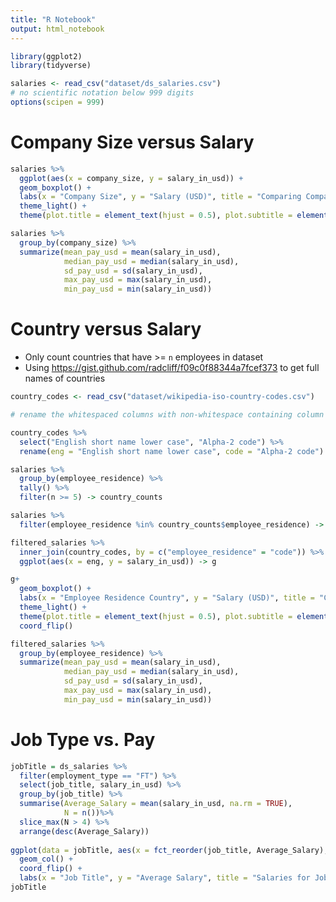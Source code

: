 ```yaml
---
title: "R Notebook"
output: html_notebook
---
```

```r
library(ggplot2)
library(tidyverse)

salaries <- read_csv("dataset/ds_salaries.csv")
# no scientific notation below 999 digits
options(scipen = 999) 
```

# Company Size versus Salary

```r
salaries %>%
  ggplot(aes(x = company_size, y = salary_in_usd)) +
  geom_boxplot() +
  labs(x = "Company Size", y = "Salary (USD)", title = "Comparing Company Size to Pay", subtitle = "In Data Science-Related Occupations") +
  theme_light() +
  theme(plot.title = element_text(hjust = 0.5), plot.subtitle = element_text(hjust = 0.5))

salaries %>%
  group_by(company_size) %>%
  summarize(mean_pay_usd = mean(salary_in_usd),
            median_pay_usd = median(salary_in_usd),
            sd_pay_usd = sd(salary_in_usd),
            max_pay_usd = max(salary_in_usd),
            min_pay_usd = min(salary_in_usd))
```

# Country versus Salary

- Only count countries that have >= `n` employees in dataset 
- Using <https://gist.github.com/radcliff/f09c0f88344a7fcef373> to get full names of countries

```r
country_codes <- read_csv("dataset/wikipedia-iso-country-codes.csv")

# rename the whitespaced columns with non-whitespace containing column names

country_codes %>%
  select("English short name lower case", "Alpha-2 code") %>%
  rename(eng = "English short name lower case", code = "Alpha-2 code") -> country_codes

salaries %>%
  group_by(employee_residence) %>%
  tally() %>%
  filter(n >= 5) -> country_counts

salaries %>%
  filter(employee_residence %in% country_counts$employee_residence) -> filtered_salaries

filtered_salaries %>%
  inner_join(country_codes, by = c("employee_residence" = "code")) %>%
  ggplot(aes(x = eng, y = salary_in_usd)) -> g

g+
  geom_boxplot() +
  labs(x = "Employee Residence Country", y = "Salary (USD)", title = "Comparing Employees' Residence Countries to Pay", subtitle = "In Data Science-Related Occupations") +
  theme_light() +
  theme(plot.title = element_text(hjust = 0.5), plot.subtitle = element_text(hjust = 0.5)) +
  coord_flip() 

filtered_salaries %>%
  group_by(employee_residence) %>%
  summarize(mean_pay_usd = mean(salary_in_usd),
            median_pay_usd = median(salary_in_usd),
            sd_pay_usd = sd(salary_in_usd),
            max_pay_usd = max(salary_in_usd),
            min_pay_usd = min(salary_in_usd))
```

# Job Type vs. Pay
```r
jobTitle = ds_salaries %>%
  filter(employment_type == "FT") %>%
  select(job_title, salary_in_usd) %>%
  group_by(job_title) %>%
  summarise(Average_Salary = mean(salary_in_usd, na.rm = TRUE), 
            N = n())%>%
  slice_max(N > 4) %>%
  arrange(desc(Average_Salary))
  
ggplot(data = jobTitle, aes(x = fct_reorder(job_title, Average_Salary), y = Average_Salary)) +
  geom_col() +
  coord_flip() +
  labs(x = "Job Title", y = "Average Salary", title = "Salaries for Job")
jobTitle

```

